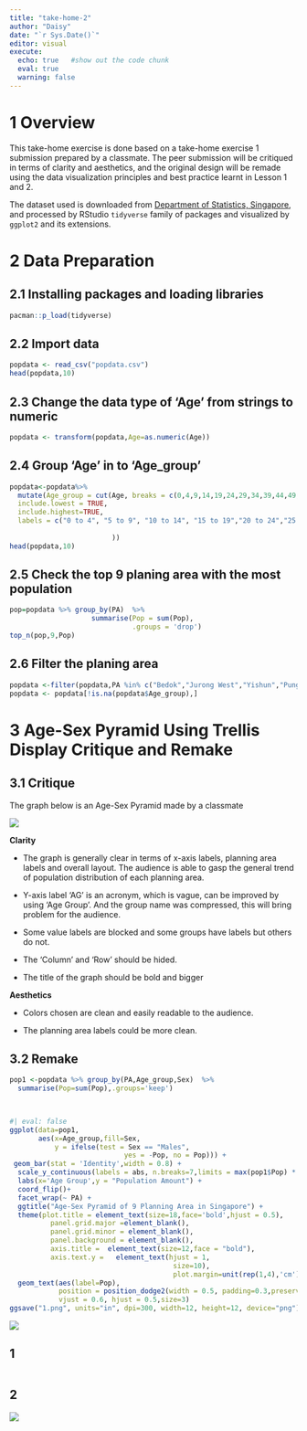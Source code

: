 ```yaml
---
title: "take-home-2"
author: "Daisy"
date: "`r Sys.Date()`"
editor: visual
execute: 
  echo: true   #show out the code chunk
  eval: true
  warning: false
---
```


# 1 Overview

This take-home exercise is done based on a take-home exercise 1 submission prepared by a classmate. The peer submission will be critiqued in terms of clarity and aesthetics, and the original design will be remade using the data visualization principles and best practice learnt in Lesson 1 and 2.

The dataset used is downloaded from [Department of Statistics, Singapore](https://www.singstat.gov.sg/), and processed by RStudio `tidyverse` family of packages and visualized by `ggplot2` and its extensions.

# 2 Data Preparation

## 2.1 Installing packages and loading libraries

```r
pacman::p_load(tidyverse)
```

## 2.2 Import data

```r
popdata <- read_csv("popdata.csv")
head(popdata,10)
```

## 2.3 Change the data type of 'Age' from strings to numeric

```r
popdata <- transform(popdata,Age=as.numeric(Age))


```

## 2.4 Group 'Age' in to 'Age_group'

```r
popdata<-popdata%>%
  mutate(Age_group = cut(Age, breaks = c(0,4,9,14,19,24,29,34,39,44,49,54,59,64,69,74,79,84,89),
  include.lowest = TRUE,
  include.highest=TRUE,
  labels = c("0 to 4", "5 to 9", "10 to 14", "15 to 19","20 to 24","25 to 29","30 to 34","35 to 39","40 to 44","45 to 49","50 to 54","55 to 59","60 to 64","65 to 69","70 to 74","75 to 79","80 to 84","85 to 89")
                         
                         ))
head(popdata,10)
```

## 2.5 Check the top 9 planing area with the most population

```r
pop=popdata %>% group_by(PA)  %>%
                    summarise(Pop = sum(Pop),
                              .groups = 'drop')
top_n(pop,9,Pop)
```

## 2.6 Filter the planing area

```r
popdata <-filter(popdata,PA %in% c("Bedok","Jurong West","Yishun","Punggol",'Bukit Batok',"Woodlands","Sengkang","Hougang","Choa Chu Kang"))
popdata <- popdata[!is.na(popdata$Age_group),]

```

# 3 Age-Sex Pyramid Using Trellis Display Critique and Remake

## **3.1 Critique**

The graph below is an Age-Sex Pyramid made by a classmate

![](2.png)

**Clarity**

-   The graph is generally clear in terms of x-axis labels, planning area labels and overall layout. The audience is able to gasp the general trend of population distribution of each planning area.

-   Y-axis label 'AG' is an acronym, which is vague, can be improved by using 'Age Group'. And the group name was compressed, this will bring problem for the audience.

-   Some value labels are blocked and some groups have labels but others do not.

-   The 'Column' and 'Row' should be hided.

-   The title of the graph should be bold and bigger

**Aesthetics**

-   Colors chosen are clean and easily readable to the audience.

-   The planning area labels could be more clean.

## **3.2 Remake**

```r
pop1 <-popdata %>% group_by(PA,Age_group,Sex)  %>%
  summarise(Pop=sum(Pop),.groups='keep')

                  
```

```r
#| eval: false
ggplot(data=pop1, 
       aes(x=Age_group,fill=Sex,
           y = ifelse(test = Sex == "Males",
                            yes = -Pop, no = Pop))) + 
 geom_bar(stat = 'Identity',width = 0.8) +
  scale_y_continuous(labels = abs, n.breaks=7,limits = max(pop1$Pop) * c(-1,1)) +
  labs(x='Age Group',y = "Population Amount") + 
  coord_flip()+
  facet_wrap(~ PA) +
  ggtitle("Age-Sex Pyramid of 9 Planning Area in Singapore") +
  theme(plot.title = element_text(size=18,face='bold',hjust = 0.5),
          panel.grid.major =element_blank(), 
          panel.grid.minor = element_blank(),
          panel.background = element_blank(),
          axis.title =  element_text(size=12,face = "bold"),
          axis.text.y =   element_text(hjust = 1, 
                                        size=10),  
                                        plot.margin=unit(rep(1,4),'cm'))+
  geom_text(aes(label=Pop),
            position = position_dodge2(width = 0.5, padding=0.3,preserve = 'single'), 
            vjust = 0.6, hjust = 0.5,size=3)
ggsave("1.png", units="in", dpi=300, width=12, height=12, device="png")
```

![](1.png){fig-align="center"}

::: panel-tabset
## 1

```r

```

## 2

![](images/paste-E9659415.png)

```r

```
:::
